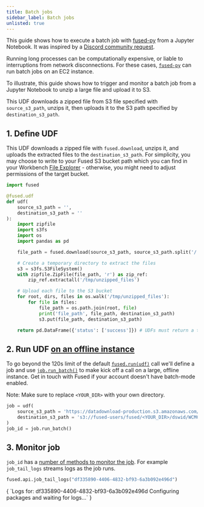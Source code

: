 ```yaml
---
title: Batch jobs
sidebar_label: Batch jobs
unlisted: true
---
```



This guide shows how to execute a batch job with [fused-py](/python-sdk/) from a Jupyter Notebook. It was inspired by a [Discord community request](https://discord.com/channels/1199097729243152434/1267578417411526788/1267578417411526788).


Running long processes can be computationally expensive, or liable to interruptions from network disconnections. For these cases, [`fused-py`](/python-sdk/) can run batch jobs on an EC2 instance.

To illustrate, this guide shows how to trigger and monitor a batch job from a Jupyter Notebook to unzip a large file and upload it to S3.

This UDF downloads a zipped file from S3 file specified with `source_s3_path`, unzips it, then uploads it to the S3 path specified by `destination_s3_path`.

## 1. Define UDF

This UDF downloads a zipped file with `fused.download`, unzips it, and uploads the extracted files to the `destination_s3_path`. For simplicity, you may choose to write to your Fused S3 bucket path which you can find in your Workbench [File Explorer](/workbench/file-explorer/) - otherwise, you might need to adjust permissions of the target bucket.

```python showLineNumbers
import fused

@fused.udf
def udf(
    source_s3_path = '',
    destination_s3_path = ''
):
    import zipfile
    import s3fs
    import os
    import pandas as pd

    file_path = fused.download(source_s3_path, source_s3_path.split('/')[-1])

    # Create a temporary directory to extract the files
    s3 = s3fs.S3FileSystem()
    with zipfile.ZipFile(file_path, 'r') as zip_ref:
        zip_ref.extractall('/tmp/unzipped_files')

    # Upload each file to the S3 bucket
    for root, dirs, files in os.walk('/tmp/unzipped_files'):
        for file in files:
            file_path = os.path.join(root, file)
            print('file_path', file_path, destination_s3_path)
            s3.put(file_path, destination_s3_path)

    return pd.DataFrame({'status': ['success']}) # UDFs must return a table or raster

```

## 2. Run UDF [on an offline instance](/core-concepts/run-udfs/run_large/)

To go beyond the 120s limit of the default [`fused.run(udf)`](/core-concepts/run-udfs/run-small-udfs/#fusedrun) call we'll define a job and use [`job.run_batch()`](/core-concepts/run-udfs/run_large/#running-a-large-job-jobrun_remote) to make kick off a call on a large, offline instance.
Get in touch with Fused if your account doesn't have batch-mode enabled.

Note: Make sure to replace `<YOUR_DIR>` with your own directory.

```python showLineNumbers
job = udf(
    source_s3_path = 'https://datadownload-production.s3.amazonaws.com/WCMC_carbon_tonnes_per_ha.zip', 
    destination_s3_path = 's3://fused-users/fused/<YOUR_DIR>/dswid/WCMC_carbon_tonnes_per_ha_10gb/'
)
job_id = job.run_batch()
```

## 3. Monitor job

`job_id` has a [number of methods to monitor the job](/core-concepts/run-udfs/run_large/#accessing-job-logs). For example `job_tail_logs` streams logs as the job runs.

```python showLineNumbers
fused.api.job_tail_logs("df335890-4406-4832-bf93-6a3b092e496d")
```

<CellOutput>
{
  `Logs for: df335890-4406-4832-bf93-6a3b092e496d
Configuring packages and waiting for logs...`
}
</CellOutput>
